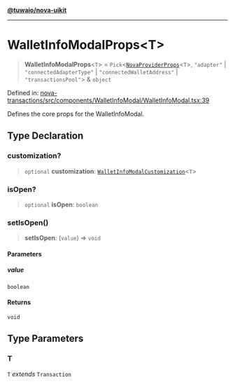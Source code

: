 [**@tuwaio/nova-uikit**](../../../README.md)

***

# WalletInfoModalProps\<T\>

> **WalletInfoModalProps**\<`T`\> = `Pick`\<[`NovaProviderProps`](../providers/type-aliases/NovaProviderProps.md)\<`T`\>, `"adapter"` \| `"connectedAdapterType"` \| `"connectedWalletAddress"` \| `"transactionsPool"`\> & `object`

Defined in: [nova-transactions/src/components/WalletInfoModal/WalletInfoModal.tsx:39](https://github.com/TuwaIO/nova-uikit/blob/b4b07a699985b6b62e51480ca63064005b2848bc/packages/nova-transactions/src/components/WalletInfoModal/WalletInfoModal.tsx#L39)

Defines the core props for the WalletInfoModal.

## Type Declaration

### customization?

> `optional` **customization**: [`WalletInfoModalCustomization`](WalletInfoModalCustomization.md)\<`T`\>

### isOpen?

> `optional` **isOpen**: `boolean`

### setIsOpen()

> **setIsOpen**: (`value`) => `void`

#### Parameters

##### value

`boolean`

#### Returns

`void`

## Type Parameters

### T

`T` *extends* `Transaction`
